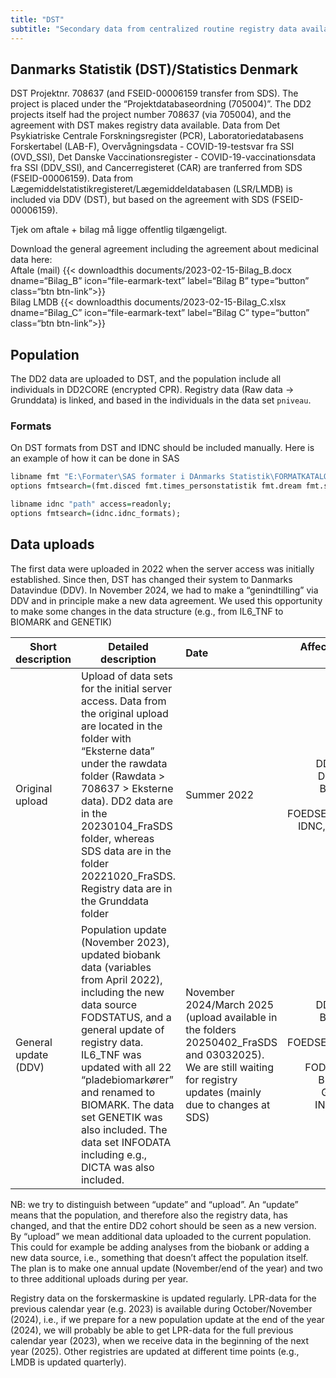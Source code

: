 ```yaml
---
title: "DST"
subtitle: "Secondary data from centralized routine registry data available on remote research server"
---
```


## Danmarks Statistik (DST)/Statistics Denmark

DST Projektnr. 708637 (and FSEID-00006159 transfer from SDS). The project is placed under the "Projektdatabaseordning (705004)". The DD2 projects itself had the project number 708637 (via 705004), and the agreement with DST makes registry data available. Data from Det Psykiatriske Centrale Forskningsregister (PCR), Laboratoriedatabasens Forskertabel (LAB-F), Overvågningsdata - COVID-19-testsvar fra SSI (OVD_SSI), Det Danske Vaccinationsregister - COVID-19-vaccinationsdata fra SSI (DDV_SSI), and Cancerregisteret (CAR) are tranferred from SDS (FSEID-00006159). Data from Lægemiddelstatistikregisteret/Lægemiddeldatabasen (LSR/LMDB) is included via DDV (DST), but based on the agreement with SDS (FSEID-00006159).

::: callout-important
Tjek om aftale + bilag må ligge offentlig tilgængeligt.
:::

Download the general agreement including the agreement about medicinal data here:\
Aftale (mail) {{< downloadthis documents/2023-02-15-Bilag_B.docx dname="Bilag_B" icon="file-earmark-text" label="Bilag B" type="button" class="btn btn-link">}}\
Bilag LMDB {{< downloadthis documents/2023-02-15-Bilag_C.xlsx dname="Bilag_C" icon="file-earmark-text" label="Bilag C" type="button" class="btn btn-link">}}

## Population

The DD2 data are uploaded to DST, and the population include all individuals in DD2CORE (encrypted CPR). Registry data (Raw data -\> Grunddata) is linked, and based in the individuals in the data set `pniveau`.

### Formats

On DST formats from DST and IDNC should be included manually. Here is an example of how it can be done in SAS

```r
libname fmt "E:\Formater\SAS formater i DAnmarks Statistik\FORMATKATALOG" access=readonly;
options fmtsearch=(fmt.disced fmt.times_personstatistik fmt.dream fmt.statistikbank);

libname idnc "path" access=readonly;
options fmtsearch=(idnc.idnc_formats);
```

## Data uploads

The first data were uploaded in 2022 when the server access was initially established. Since then, DST has changed their system to Danmarks Datavindue (DDV). In November 2024, we had to make a "genindtilling" via DDV and in principle make a new data agreement. We used this opportunity to make some changes in the data structure (e.g., from IL6_TNF to BIOMARK and GENETIK)

| Short description | Detailed description | Date | Affected data sets |
|------------------|------------------|:-----------------|-----------------:|
| Original upload | Upload of data sets for the initial server access. Data from the original upload are located in the folder with "Eksterne data" under the rawdata folder (Rawdata \> 708637 \> Eksterne data). DD2 data are in the 20230104_FraSDS folder, whereas SDS data are in the folder 20221020_FraSDS. Registry data are in the Grunddata folder | Summer 2022 | DD2CORE, DD2_POP, BIOBANK, DDDA, FOEDSELSDATA, IDNC, IL6_TNF |
| General update (DDV) | Population update (November 2023), updated biobank data (variables from April 2022), including the new data source FODSTATUS, and a general update of registry data. IL6_TNF was updated with all 22 "pladebiomarkører" and renamed to BIOMARK. The data set GENETIK was also included. The data set INFODATA including e.g., DICTA was also included. | November 2024/March 2025 (upload available in the folders 20250402_FraSDS and 03032025). We are still waiting for registry updates (mainly due to changes at SDS) | DD2CORE, BIOBANK, DDDA, FOEDSELSDATA, IDNC, FODSTATUS, BIOMARK, GENETIK, INFODATA. |

NB: we try to distinguish between "update" and "upload". An "update" means that the population, and therefore also the registry data, has changed, and that the entire DD2 cohort should be seen as a new version. By "upload" we mean additional data uploaded to the current population. This could for example be adding analyses from the biobank or adding a new data source, i.e., something that doesn't affect the population itself. The plan is to make one annual update (November/end of the year) and two to three additional uploads during per year.

Registry data on the forskermaskine is updated regularly. LPR-data for the previous calendar year (e.g. 2023) is available during October/November (2024), i.e., if we prepare for a new population update at the end of the year (2024), we will probably be able to get LPR-data for the full previous calendar year (2023), when we receive data in the beginning of the next year (2025). Other registries are updated at different time points (e.g., LMDB is updated quarterly).
